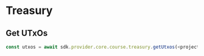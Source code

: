 # Treasury

## Get UTxOs

```typescript
const utxos = await sdk.provider.core.course.treasury.getUtxos(<project-nft-policy>)
```